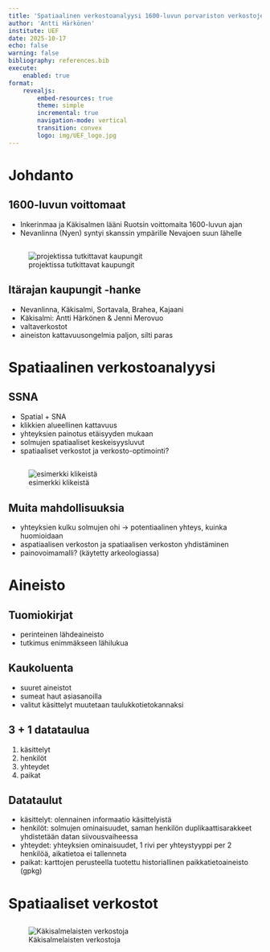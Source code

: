```yaml
---
title: 'Spatiaalinen verkostoanalyysi 1600-luvun porvariston verkostojen tutkimuksessa'
author: 'Antti Härkönen'
institute: UEF
date: 2025-10-17
echo: false
warning: false
bibliography: references.bib
execute:
    enabled: true
format: 
    revealjs:
        embed-resources: true
        theme: simple
        incremental: true
        navigation-mode: vertical
        transition: convex
        logo: img/UEF_logo.jpg
---
```


# Johdanto

## 1600-luvun voittomaat
- Inkerinmaa ja Käkisalmen lääni Ruotsin voittomaita 1600-luvun ajan
- Nevanlinna (Nyen) syntyi skanssin ympärille Nevajoen suun lähelle

##

![projektissa tutkittavat kaupungit](./img/kaupungit.png)

## Itärajan kaupungit -hanke
- Nevanlinna, Käkisalmi, Sortavala, Brahea, Kajaani
- Käkisalmi: Antti Härkönen & Jenni Merovuo
- valtaverkostot
- aineiston kattavuusongelmia paljon, silti paras

# Spatiaalinen verkostoanalyysi

## SSNA
- Spatial + SNA
- klikkien alueellinen kattavuus
- yhteyksien painotus etäisyyden mukaan
- solmujen spatiaaliset keskeisyysluvut
- spatiaaliset verkostot ja verkosto-optimointi?

##

![esimerkki klikeistä](./img/spat_verkosto.png)

## Muita mahdollisuuksia
- yhteyksien kulku solmujen ohi -> potentiaalinen yhteys, kuinka huomioidaan
- aspatiaalisen verkoston ja spatiaalisen verkoston yhdistäminen
- painovoimamalli? (käytetty arkeologiassa)

# Aineisto

## Tuomiokirjat
- perinteinen lähdeaineisto
- tutkimus enimmäkseen lähilukua

## Kaukoluenta
- suuret aineistot
- sumeat haut asiasanoilla
- valitut käsittelyt muutetaan taulukkotietokannaksi

## 3 + 1 datataulua
1) käsittelyt 
2) henkilöt 
3) yhteydet 
4) paikat

## Datataulut
- käsittelyt: olennainen informaatio käsittelyistä
- henkilöt: solmujen ominaisuudet, saman henkilön duplikaattisarakkeet yhdistetään datan siivousvaiheessa
- yhteydet: yhteyksien ominaisuudet, 1 rivi per yhteystyyppi per 2 henkilöä, aikatietoa ei tallenneta
- paikat: karttojen perusteella tuotettu historiallinen paikkatietoaineisto (gpkg)

# Spatiaaliset verkostot

##

![Käkisalmelaisten verkostoja](./img/kexholm_spatial.png)